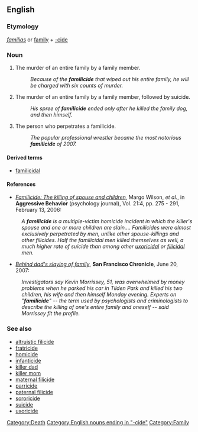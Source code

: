 ==English==

===Etymology===
''[[familias]]'' or [[family]] + [[-cide]]

===Noun===
{{en-noun}}
# The murder of an entire family by a family member.
#:''Because of the '''familicide''' that wiped out his entire family, he will be charged with six counts of murder.''
# The murder of an entire family by a family member, followed by suicide.
#:''His spree of '''familicide''' ended only after he killed the family dog, and then himself.''
# The person who perpetrates a familicide.
#:''The popular professional wrestler became the most notorious '''familicide''' of 2007.''

====Derived terms====
* [[familicidal]]

====References====
* [http://www3.interscience.wiley.com/cgi-bin/abstract/112417676/ABSTRACT?CRETRY=1&SRETRY=0 ''Familicide: The killing of spouse and children''], Margo Wilson, ''et al.'', in '''Aggressive Behavior''' (psychology journal), Vol. 21:4, pp. 275 - 291, February 13, 2006:

:''A '''familicide''' is a multiple-victim homicide incident in which the killer's spouse and one or more children are slain.... Familicides were almost exclusively perpetrated by men, unlike other spouse-killings and other filicides. Half the familicidal men killed themselves as well, a much higher rate of suicide than among other [[uxoricidal]] or [[filicidal]] men.''

*[http://www.sfgate.com/cgi-bin/article.cgi?file=/c/a/2007/06/20/MNGSLQIDEL1.DTL ''Behind dad's slaying of family''], '''San Francisco Chronicle''', June 20, 2007:  

:''Investigators say Kevin Morrissey, 51, was overwhelmed by money problems when he parked his car in Tilden Park and killed his two children, his wife and then himself Monday evening. Experts on "'''familicide'''" -- the term used by psychologists and criminologists to describe the killing of one's entire family and oneself -- said Morrissey fit the profile.''

===See also===
*[[altruistic filicide]]
*[[fratricide]]
*[[homicide]]
*[[infanticide]]
*[[killer dad]]
*[[killer mom]]
*[[maternal filicide]]
*[[parricide]]
*[[paternal filicide]]
*[[sororicide]]
*[[suicide]]
*[[uxoricide]]

[[Category:Death]]
[[Category:English nouns ending in "-cide"]]
[[Category:Family]]